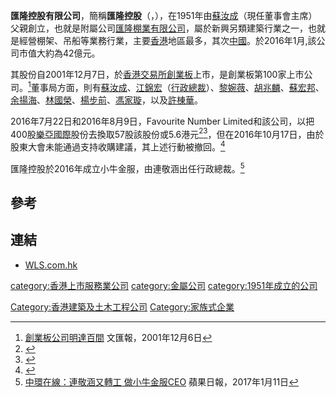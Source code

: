 '''匯隆控股有限公司'''，簡稱'''匯隆控股'''（'''{{lang-en|WLS Holdings Limited}}'''，{{hkex|8021}}），在1951年由[[蘇汝成|蘇汝成]]（現任董事會主席）父親創立，也就是附屬公司[[匯隆棚業有限公司|匯隆棚業有限公司]]，屬於新興另類建築行業之一，也就是經營棚架、吊船等業務行業，主要[[香港|香港]]地區最多，其次[[中國|中國]]。於2016年1月,該公司市值大約為42億元。

其股份自2001年12月7日，於[[香港交易所|香港交易所]][[香港創業板|創業板]]上市，是創業板第100家上市公司。<ref>[http://paper.wenweipo.com/2001/12/06/FI0112060052.htm 創業板公司明達百間] {{Wayback|url=http://paper.wenweipo.com/2001/12/06/FI0112060052.htm |date=20080525210153 }} 文匯報，2001年12月6日</ref>董事局方面，則有[[蘇汝成|蘇汝成]]、[[江錦宏|江錦宏]]（[[行政總裁|行政總裁]]）、[[黎婉薇|黎婉薇]]、[[胡兆麟|胡兆麟]]、[[蘇宏邦|蘇宏邦]]、[[余揚海|余揚海]]、[[林國榮_(香港商業人物)|林國榮]]、[[楊步前|楊步前]]、[[馮家璇|馮家璇]]，以及[[許棟華|許棟華]]。

2016年7月22日和2016年8月9日，Favourite Number Limited和該公司，以把400股[[樂亞國際|樂亞國際]]股份去換取57股該股份或5.6港元<ref>{{Cite web |url=http://www.hkexnews.hk/listedco/listconews/GEM/2016/0818/GLN20160818006_C.pdf |title=收購通告(1) |accessdate=2016-11-18 |archive-date=2016-11-18 |archive-url=https://web.archive.org/web/20161118223835/http://www.hkexnews.hk/listedco/listconews/GEM/2016/0818/GLN20160818006_C.pdf |dead-url=no }}</ref><ref>{{Cite web |url=http://www.hkexnews.hk/listedco/listconews/GEM/2016/0912/GLN20160912046_C.pdf |title=收購通告(2) |accessdate=2016-11-18 |archive-date=2016-11-18 |archive-url=https://web.archive.org/web/20161118224120/http://www.hkexnews.hk/listedco/listconews/GEM/2016/0912/GLN20160912046_C.pdf |dead-url=no }}</ref>，但在2016年10月17日，由於股東大會未能通過支持收購建議，其上述行動被撤回。<ref>{{Cite web |url=http://www.hkexnews.hk/listedco/listconews/GEM/2016/1017/GLN20161017072_C.pdf |title=聯合公佈撤回該等要約；及恢復滙隆股份之買賣 |accessdate=2016-11-18 |archive-date=2016-11-19 |archive-url=https://web.archive.org/web/20161119055023/http://www.hkexnews.hk/listedco/listconews/GEM/2016/1017/GLN20161017072_C.pdf |dead-url=no }}</ref>

匯隆控股於2016年成立小牛金服，由連敬涵出任行政總裁。<ref>[https://hk.finance.appledaily.com/finance/daily/article/20170111/19893099 中環在線：連敬涵又轉工 做小牛金服CEO] {{Wayback|url=https://hk.finance.appledaily.com/finance/daily/article/20170111/19893099 |date=20180105070230 }} 蘋果日報，2017年1月11日</ref>

==參考==
{{reflist}}

==連結==
*[http://www.wls.com.hk WLS.com.hk]{{Wayback|url=http://www.wls.com.hk/ |date=20200804055959 }}

[[category:香港上市服務業公司|category:香港上市服務業公司]]
[[Category:香港建築及土木工程公司|Category:香港建築及土木工程公司]]
[[category:金屬公司|category:金屬公司]]
[[category:1951年成立的公司|category:1951年成立的公司]]
[[Category:家族式企業|Category:家族式企業]]
